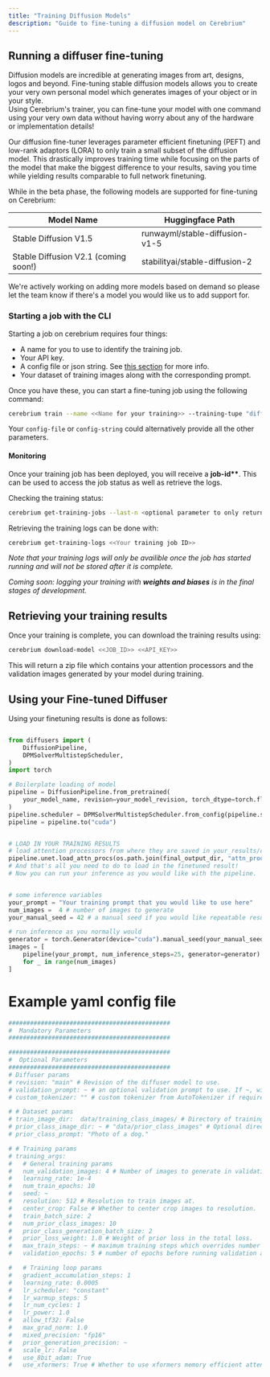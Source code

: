 ```yaml
---
title: "Training Diffusion Models"
description: "Guide to fine-tuning a diffusion model on Cerebrium"
---
```


## Running a diffuser fine-tuning

Diffusion models are incredible at generating images from art, designs, logos and beyond. Fine-tuning stable diffusion models allows you to create your very own personal model which generates images of your object or in your style.  
Using Cerebrium's trainer, you can fine-tune your model with one command using your very own data without having worry about any of the hardware or implementation details!

Our diffusion fine-tuner leverages parameter efficient finetuning (PEFT) and low-rank adaptors (LORA) to only train a small subset of the diffusion model. This drastically improves training time while focusing on the parts of the model that make the biggest difference to your results, saving you time while yielding results comparable to full network finetuning.

While in the beta phase, the following models are supported for fine-tuning on Cerebrium:

| Model Name                           | Huggingface Path               |
| ------------------------------------ | ------------------------------ |
| Stable Diffusion V1.5                | runwayml/stable-diffusion-v1-5 |
| Stable Diffusion V2.1 (coming soon!) | stabilityai/stable-diffusion-2 |

We're actively working on adding more models based on demand so please let the team know if there's a model you would like us to add support for.

### Starting a job with the CLI

Starting a job on cerebrium requires four things:

- A name for you to use to identify the training job.
- Your API key.
- A config file or json string. See [this section](#config-files) for more info.
- Your dataset of training images along with the corresponding prompt.

Once you have these, you can start a fine-tuning job using the following command:

```bash
cerebrium train --name <<Name for your training>> --training-tupe "diffuser" --api-key <<Your api key if you haven't logged in>> --config-file <<Path to your config file>>
```

Your `config-file` or `config-string` could alternatively provide all the other parameters.

#### Monitoring

Once your training job has been deployed, you will receive a **job-id\*\***. This can be used to access the job status as well as retrieve the logs.

Checking the training status:

```bash
cerebrium get-training-jobs --last-n <optional parameter to only return the status of the last n runs>
```

Retrieving the training logs can be done with:

```bash
cerebrium get-training-logs <<Your training job ID>>
```

_Note that your training logs will only be availible once the job has started running and will not be stored after it is complete._

_Coming soon: logging your training with **weights and biases** is in the final stages of development._

## Retrieving your training results

Once your training is complete, you can download the training results using:

```bash
cerebrium download-model <<JOB_ID>> <<API_KEY>>
```

This will return a zip file which contains your attention processors and the validation images generated by your model during training.

## Using your Fine-tuned Diffuser

Using your finetuning results is done as follows:

```python

from diffusers import (
    DiffusionPipeline,
    DPMSolverMultistepScheduler,
)
import torch

# Boilerplate loading of model
pipeline = DiffusionPipeline.from_pretrained(
    your_model_name, revision=your_model_revision, torch_dtype=torch.float16
)
pipeline.scheduler = DPMSolverMultistepScheduler.from_config(pipeline.scheduler.config)
pipeline = pipeline.to("cuda")


# LOAD IN YOUR TRAINING RESULTS
# load attention processors from where they are saved in your_results/checkpoints/final/attn_procs/pytorch_lora_weights.bin
pipeline.unet.load_attn_procs(os.path.join(final_output_dir, "attn_procs"))
# And that's all you need to do to load in the finetuned result!
# Now you can run your inference as you would like with the pipeline.


# some inference variables
your_prompt = "Your training prompt that you would like to use here"
num_images =  4 # number of images to generate
your_manual_seed = 42 # a manual seed if you would like repeatable results

# run inference as you normally would
generator = torch.Generator(device="cuda").manual_seed(your_manual_seed)
images = [
    pipeline(your_prompt, num_inference_steps=25, generator=generator).images[0]
    for _ in range(num_images)
]

```


# Example yaml config file
```yaml
#############################################
#  Mandatory Parameters
#############################################

#############################################
#  Optional Parameters
#############################################
# Diffuser params
# revision: "main" # Revision of the diffuser model to use.
# validation_prompt: ~ # an optional validation prompt to use. If ~, will use the training prompt.
# custom_tokenizer: "" # custom tokenizer from AutoTokenizer if required.

# # Dataset params
# train_image_dir:  data/training_class_images/ # Directory of training images.
# prior_class_image_dir: ~ # "data/prior_class_images" # Optional directory of images to use for prior class.
# prior_class_prompt: "Photo of a dog."

# # Training params
# training_args:
#   # General training params
#   num_validation_images: 4 # Number of images to generate in validation.
#   learning_rate: 1e-4
#   num_train_epochs: 10
#   seed: ~
#   resolution: 512 # Resolution to train images at.
#   center_crop: False # Whether to center crop images to resolution.
#   train_batch_size: 2
#   num_prior_class_images: 10
#   prior_class_generation_batch_size: 2
#   prior_loss_weight: 1.0 # Weight of prior loss in the total loss.
#   max_train_steps: ~ # maximum training steps which overrides number of training epochs
#   validation_epochs: 5 # number of epochs before running validation and checkpointing

#   # Training loop params
#   gradient_accumulation_steps: 1
#   learning_rate: 0.0005
#   lr_scheduler: "constant"
#   lr_warmup_steps: 5
#   lr_num_cycles: 1
#   lr_power: 1.0
#   allow_tf32: False
#   max_grad_norm: 1.0
#   mixed_precision: "fp16"
#   prior_generation_precision: ~
#   scale_lr: False
#   use_8bit_adam: True
#   use_xformers: True # Whether to use xformers memory efficient attention or not.
``` 

